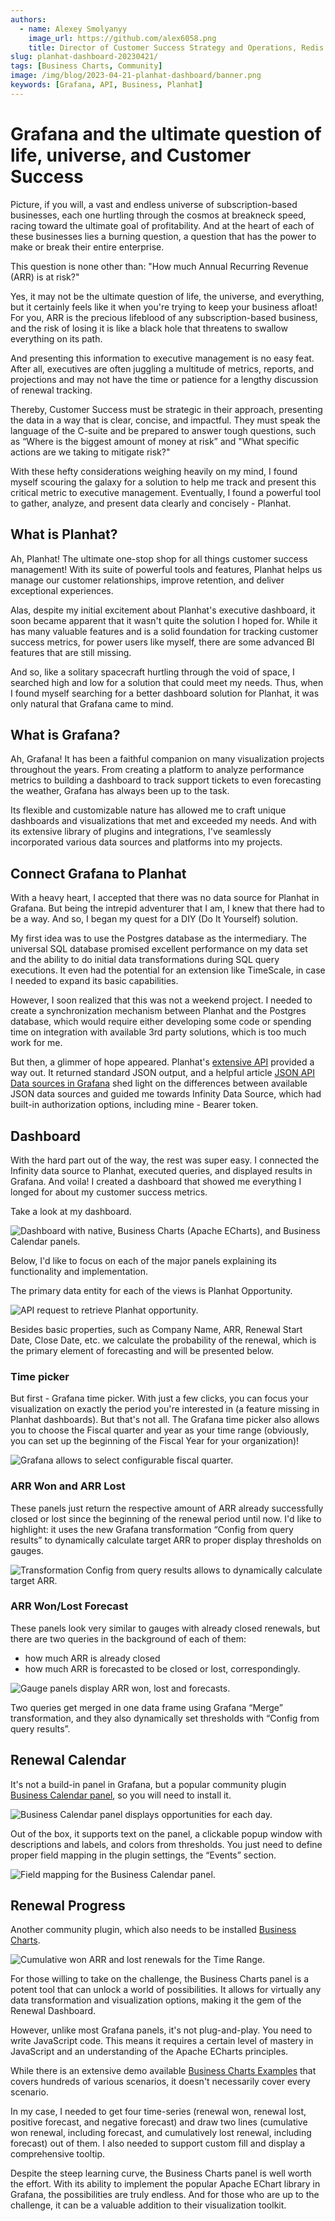```yaml
---
authors:
  - name: Alexey Smolyanyy
    image_url: https://github.com/alex6058.png
    title: Director of Customer Success Strategy and Operations, Redis
slug: planhat-dashboard-20230421/
tags: [Business Charts, Community]
image: /img/blog/2023-04-21-planhat-dashboard/banner.png
keywords: [Grafana, API, Business, Planhat]
---
```



# Grafana and the ultimate question of life, universe, and Customer Success

Picture, if you will, a vast and endless universe of subscription-based businesses, each one hurtling through the cosmos at breakneck speed, racing toward the ultimate goal of profitability. And at the heart of each of these businesses lies a burning question, a question that has the power to make or break their entire enterprise.

This question is none other than: "How much Annual Recurring Revenue (ARR) is at risk?"

Yes, it may not be the ultimate question of life, the universe, and everything, but it certainly feels like it when you're trying to keep your business afloat! For you, ARR is the precious lifeblood of any subscription-based business, and the risk of losing it is like a black hole that threatens to swallow everything on its path.

And presenting this information to executive management is no easy feat. After all, executives are often juggling a multitude of metrics, reports, and projections and may not have the time or patience for a lengthy discussion of renewal tracking.

Thereby, Customer Success must be strategic in their approach, presenting the data in a way that is clear, concise, and impactful. They must speak the language of the C-suite and be prepared to answer tough questions, such as “Where is the biggest amount of money at risk” and "What specific actions are we taking to mitigate risk?"

With these hefty considerations weighing heavily on my mind, I found myself scouring the galaxy for a solution to help me track and present this critical metric to executive management. Eventually, I found a powerful tool to gather, analyze, and present data clearly and concisely - Planhat.

## What is Planhat?

Ah, Planhat! The ultimate one-stop shop for all things customer success management! With its suite of powerful tools and features, Planhat helps us manage our customer relationships, improve retention, and deliver exceptional experiences.

Alas, despite my initial excitement about Planhat's executive dashboard, it soon became apparent that it wasn't quite the solution I hoped for. While it has many valuable features and is a solid foundation for tracking customer success metrics, for power users like myself, there are some advanced BI features that are still missing.

And so, like a solitary spacecraft hurtling through the void of space, I searched high and low for a solution that could meet my needs. Thus, when I found myself searching for a better dashboard solution for Planhat, it was only natural that Grafana came to mind.

## What is Grafana?

Ah, Grafana! It has been a faithful companion on many visualization projects throughout the years. From creating a platform to analyze performance metrics to building a dashboard to track support tickets to even forecasting the weather, Grafana has always been up to the task.

Its flexible and customizable nature has allowed me to craft unique dashboards and visualizations that met and exceeded my needs. And with its extensive library of plugins and integrations, I've seamlessly incorporated various data sources and platforms into my projects.

## Connect Grafana to Planhat

With a heavy heart, I accepted that there was no data source for Planhat in Grafana. But being the intrepid adventurer that I am, I knew that there had to be a way. And so, I began my quest for a DIY (Do It Yourself) solution.

My first idea was to use the Postgres database as the intermediary. The universal SQL database promised excellent performance on my data set and the ability to do initial data transformations during SQL query executions. It even had the potential for an extension like TimeScale, in case I needed to expand its basic capabilities.

However, I soon realized that this was not a weekend project. I needed to create a synchronization mechanism between Planhat and the Postgres database, which would require either developing some code or spending time on integration with available 3rd party solutions, which is too much work for me.

But then, a glimmer of hope appeared. Planhat's [extensive API](https://docs.planhat.com/) provided a way out. It returned standard JSON output, and a helpful article [JSON API Data sources in Grafana](https://volkovlabs.io/blog/json-api-data-sources-in-grafana-20230104/) shed light on the differences between available JSON data sources and guided me towards Infinity Data Source, which had built-in authorization options, including mine - Bearer token.

## Dashboard

With the hard part out of the way, the rest was super easy. I connected the Infinity data source to Planhat, executed queries, and displayed results in Grafana. And voila! I created a dashboard that showed me everything I longed for about my customer success metrics.

Take a look at my dashboard.

<Image
  title="Dashboard with native, Business Charts (Apache ECharts), and Business Calendar panels."
  src="/img/blog/2023-04-21-planhat-dashboard/dashboard.png"
  lazy={false}
/>

Below, I'd like to focus on each of the major panels explaining its functionality and implementation.

The primary data entity for each of the views is Planhat Opportunity.

<Image
  title="API request to retrieve Planhat opportunity."
  src="/img/blog/2023-04-21-planhat-dashboard/opportunity.png"
/>

Besides basic properties, such as Company Name, ARR, Renewal Start Date, Close Date, etc. we calculate the probability of the renewal, which is the primary element of forecasting and will be presented below.

### Time picker

But first - Grafana time picker. With just a few clicks, you can focus your visualization on exactly the period you're interested in (a feature missing in Planhat dashboards). But that's not all. The Grafana time picker also allows you to choose the Fiscal quarter and year as your time range (obviously, you can set up the beginning of the Fiscal Year for your organization)!

<Image
  title="Grafana allows to select configurable fiscal quarter."
  src="/img/blog/2023-04-21-planhat-dashboard/timerange.png"
/>

### ARR Won and ARR Lost

These panels just return the respective amount of ARR already successfully closed or lost since the beginning of the renewal period until now. I'd like to highlight: it uses the new Grafana transformation “Config from query results” to dynamically calculate target ARR to proper display thresholds on gauges.

<Image
  title="Transformation Config from query results allows to dynamically calculate target ARR."
  src="/img/blog/2023-04-21-planhat-dashboard/config.png"
/>

### ARR Won/Lost Forecast

These panels look very similar to gauges with already closed renewals, but there are two queries in the background of each of them:

- how much ARR is already closed
- how much ARR is forecasted to be closed or lost, correspondingly.

<Image
  title="Gauge panels display ARR won, lost and forecasts."
  src="/img/blog/2023-04-21-planhat-dashboard/gauge.png"
/>

Two queries get merged in one data frame using Grafana “Merge” transformation, and they also dynamically set thresholds with “Config from query results”.

## Renewal Calendar

It's not a build-in panel in Grafana, but a popular community plugin [Business Calendar panel](https://grafana.com/grafana/plugins/marcusolsson-calendar-panel/), so you will need to install it.

<Image
  title="Business Calendar panel displays opportunities for each day."
  src="/img/blog/2023-04-21-planhat-dashboard/calendar.png"
/>

Out of the box, it supports text on the panel, a clickable popup window with descriptions and labels, and colors from thresholds. You just need to define proper field mapping in the plugin settings, the “Events” section.

<Image
  title="Field mapping for the Business Calendar panel."
  src="/img/blog/2023-04-21-planhat-dashboard/events.png"
  height={600}
/>

## Renewal Progress

Another community plugin, which also needs to be installed [Business Charts](https://grafana.com/grafana/plugins/volkovlabs-echarts-panel/).

<Image
  title="Cumulative won ARR and lost renewals for the Time Range."
  src="/img/blog/2023-04-21-planhat-dashboard/echarts.png"
/>

For those willing to take on the challenge, the Business Charts panel is a potent tool that can unlock a world of possibilities. It allows for virtually any data transformation and visualization options, making it the gem of the Renewal Dashboard.

However, unlike most Grafana panels, it's not plug-and-play. You need to write JavaScript code. This means it requires a certain level of mastery in JavaScript and an understanding of the Apache ECharts principles.

While there is an extensive demo available [Business Charts Examples](https://echarts.volkovlabs.io/d/pL5iH7FVk/home?orgId=1) that covers hundreds of various scenarios, it doesn't necessarily cover every scenario.

In my case, I needed to get four time-series (renewal won, renewal lost, positive forecast, and negative forecast) and draw two lines (cumulative won renewal, including forecast, and cumulatively lost renewal, including forecast) out of them. I also needed to support custom fill and display a comprehensive tooltip.

Despite the steep learning curve, the Business Charts panel is well worth the effort. With its ability to implement the popular Apache EChart library in Grafana, the possibilities are truly endless. And for those who are up to the challenge, it can be a valuable addition to their visualization toolkit.
